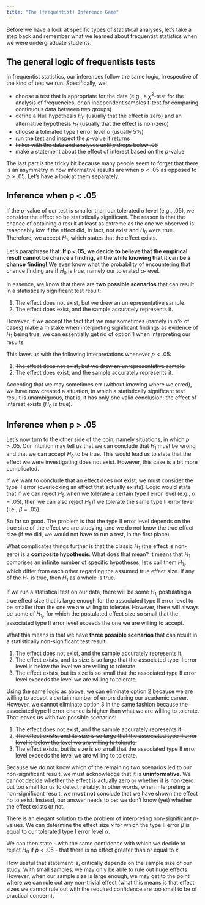 ```yaml
---
title: "The (frequentist) Inference Game"
---
```


Before we have a look at specific types of statistical analyses, let's take a step back and remember what we learned about frequentist statistics when we were undergraduate students.

## The general logic of frequentists tests

In frequentist statistics, our inferences follow the same logic, irrespective of the kind of test we run. Specifically, we:

- choose a test that is appropriate for the data (e.g., a $\chi^2$-test for the analysis of frequencies, or an independent samples $t$-test for comparing continuous data between two groups)
- define a Null hypothesis $H_0$ (usually that the effect is zero) and an alternative hypothesis $H_1$ (usually that the effect is non-zero)
- choose a tolerated type I error level $\alpha$ (usually 5%)
- run the test and inspect the $p$-value it returns
- ~~tinker with the data and analyses until $p$ drops below .05~~
- make a statement about the effect of interest based on the $p$-value

The last part is the tricky bit because many people seem to forget that there is an asymmetry in how informative results are when $p < .05$ as opposed to $p > .05$. Let's have a look at them separately.


## Inference when p < .05

If the $p$-value of our test is smaller than our tolerated $\alpha$ level (e.g., .05), we consider the effect so be statistically significant. The reason is that the chance of obtaining a result at least as extreme as the one we observed is reasonably low if the effect did, in fact, not exist and $H_0$ were true. Therefore, we accept $H_1$, which states that the effect exists.

Let's paraphrase that: **If p <.05, we decide to believe that the empirical result cannot be chance a finding, all the while knowing that it can be a chance finding!** We even know what the probability of encountering that chance finding are if $H_0$ is true, namely our tolerated $\alpha$-level.

In essence, we know that there are **two possible scenarios** that can result in a statistically significant test result:

1. The effect does not exist, but we drew an unrepresentative sample.
2. The effect does exist, and the sample accurately represents it.

However, if we accept the fact that we may sometimes (namely in $\alpha$% of cases) make a mistake when interpreting significant findings as evidence of $H_1$ being true, we can essentially get rid of option 1 when interpreting our results.

This laves us with the following interpretations whenever $p < .05$:

1. ~~The effect does not exist, but we drew an unrepresentative sample.~~
2. The effect does exist, and the sample accurately represents it.

Accepting that we may sometimes err (without knowing where we erred), we have now created a situation, in which a statistically significant test result is unambiguous, that is, it has only one valid conclusion: the effect of interest exists ($H_0$ is true).


## Inference when p > .05

Let's now turn to the other side of the coin, namely situations, in which $p > .05$. Our intuition may tell us that we can conclude that $H_1$ must be wrong and that we can accept $H_0$ to be true. This would lead us to state that the effect we were investigating does not exist. However, this case is a bit more complicated.

If we want to conclude that an effect does not exist, we must consider the type II error (overlooking an effect that actually exists). Logic would state that if we can reject $H_0$ when we tolerate a certain type I error level (e.g., $\alpha = .05$), then we can also reject $H_1$ if we tolerate the same type II error level (i.e., $\beta = .05$).

So far so good. The problem is that the type II error level depends on the true size of the effect we are studying, and we do not know the true effect size (if we did, we would not have to run a test, in the first place). 

What complicates things further is that the classic $H_1$ (the effect is non-zero) is a **composite hypothesis**. What does that mean? It means that $H_1$ comprises an infinite number of specific hypotheses, let's call them $H_{1_{i}}$, which differ from each other regarding the assumed true effect size. If any of the $H_{1_{i}}$ is true, then $H_1$ as a whole is true.

If we run a statistical test on our data, there will be some $H_{1_{i}}$ postulating a true effect size that is large enough for the  associated type II error level to be smaller than the one we are willing to tolerate. However, there will always be some of $H_{1_{i}}$, for which the postulated effect size so small that the associated type II error level exceeds the one we are willing to accept.

What this means is that we have **three possible scenarios** that can result in a statistically non-significant test result:

1. The effect does not exist, and the sample accurately represents it.
2. The effect exists, and its size is so large that the associated type II error level is below the level we are willing to tolerate.
3. The effect exists, but its size is so small that the associated type II error level exceeds the level we are willing to tolerate.

Using the same logic as above, we can eliminate option 2 because we are willing to accept a certain number of errors during our academic career. However, we cannot eliminate option 3 in the same fashion because the associated type II error chance is higher than what we are willing to tolerate. That leaves us with two possible scenarios:

1. The effect does not exist, and the sample accurately represents it.
2. ~~The effect exists, and its size is so large that the associated type II error level is below the level we are willing to tolerate.~~
3. The effect exists, but its size is so small that the associated type II error level exceeds the level we are willing to tolerate.

Because we do not know which of the remaining two scenarios led to our non-significant result, we must acknowledge that it is **uninformative**. We cannot decide whether the effect is actually zero or whether it is non-zero but too small for us to detect reliably. In other words, when interpreting a non-significant result, we **must not** conclude that we have shown the effect no to exist. Instead, our answer needs to be: we don't know (yet) whether the effect exists or not.

:::{.alert .alert-success}
There is an elegant solution to the problem of interpreting non-significant $p$-values. We can determine the effect size $x$ for which the type II error $\beta$ is equal to our tolerated type I error level $\alpha$. 

We can then state - with the same confidence with which we decide to reject $H_0$ if $p < .05$ - that there is no effect greater than or equal to $x$.

How useful that statement is, critically depends on the sample size of our study. With small samples, we may only be able to rule out huge effects. However, when our sample size is large enough, we may get to the point where we can rule out any non-trivial effect (what this means is that effect sizes we cannot rule out with the required confidence are too small to be of practical concern).
:::